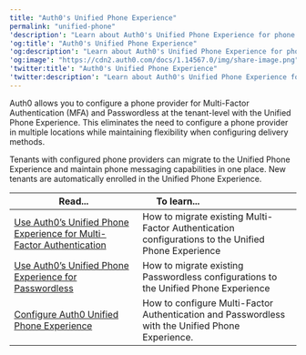 ```yaml
---
title: "Auth0's Unified Phone Experience"
permalink: "unified-phone"
'description': "Learn about Auth0's Unified Phone Experience for phone provider configuration."
'og:title': "Auth0's Unified Phone Experience"
'og:description': "Learn about Auth0's Unified Phone Experience for phone provider configuration."
'og:image': "https://cdn2.auth0.com/docs/1.14567.0/img/share-image.png"
'twitter:title': "Auth0's Unified Phone Experience"
'twitter:description': "Learn about Auth0's Unified Phone Experience for phone provider configuration."
---
```


Auth0 allows you to configure a phone provider for <Tooltip data-tooltip-id="react-containers-DefinitionTooltip-0" href="/ja-jp/glossary?term=multifactor-authentication" tip="多要素認証（MFA）: ユーザー名とパスワードに加えて、SMS経由のコードなどの要素を使用するユーザー認証プロセス。" cta="用語集の表示">Multi-Factor Authentication</Tooltip> (MFA) and <Tooltip data-tooltip-id="react-containers-DefinitionTooltip-0" href="/ja-jp/glossary?term=passwordless" tip="パスワードレス: 最初の要素としてパスワードに依存しない認証の形式。" cta="用語集の表示">Passwordless</Tooltip> at the tenant-level with the Unified Phone Experience. This eliminates the need to configure a phone provider in multiple locations while maintaining flexibility when configuring delivery methods.

Tenants with configured phone providers can migrate to the Unified Phone Experience and maintain phone messaging capabilities in one place. New tenants are automatically enrolled in the Unified Phone Experience.

<table class="table"><thead>
<tr>
<th><strong>Read...</strong></th>
<th><strong>To learn...</strong>                                </th>
</tr>
</thead>
<tbody>
<tr>
<td><a href="/ja-jp/customize/phone-messages/unified-phone/use-auth0s-unified-phone-experience-for-multi-factor-authentication">Use Auth0’s Unified Phone Experience for Multi-Factor Authentication</a></td>
<td>How to migrate existing Multi-Factor Authentication configurations to the Unified Phone Experience</td>
</tr>
<tr>
<td><a href="/ja-jp/customize/phone-messages/unified-phone/unified-phone-experience-passwordless">Use Auth0’s Unified Phone Experience for Passwordless</a></td>
<td>How to migrate existing Passwordless configurations to the Unified Phone Experience</td>
</tr>
<tr>
<td><a href="/ja-jp/customize/phone-messages/unified-phone/configure-unified-phone">Configure Auth0 Unified Phone Experience</a></td>
<td>How to configure Multi-Factor Authentication and Passwordless with the Unified Phone Experience.</td>
</tr>
</tbody>
</table>